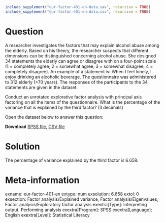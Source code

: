```r
include_supplement("eur-factor-401-en-data.sav", recursive = TRUE)
include_supplement("eur-factor-401-en-data.csv", recursive = TRUE)
```

Question
========
A researcher investigates the factors that may explain alcohol abuse among the elderly. Based on his theory, the researcher suspects that different dimensions can be distinguished concerning alcohol abuse. She designed 34 statements the elderly can agree or disagree with on a four-point scale (1 = completely agree; 2 = somewhat agree; 3 = somewhat disagree; 4 = completely disagree). An example of a statement is: When I feel lonely, I enjoy drinking an alcoholic beverage. The questionnaire was administered to 312 elderly (>70 years). The responses of the participants to the 34 statements are given in the dataset.

Conduct an unrotated explorative factor analysis with principal axis factoring on all the items of the questionnaire. What is the percentage of the variance that is explained by the third factor? (3 decimals)

Open the dataset below to answer this question:

**Download** [SPSS file](eur-factor-401-en-data.sav), [CSV file](eur-factor-401-en-data.csv)


Solution
========
The percentage of variance explained by the third factor is 6.658.


Meta-information
================
exname: eur-factor-401-en
extype: num
exsolution: 6.658
extol: 0
exsection: Factor analysis/Explained variance, Factor analysis/Eigenvalues, Factor analysis/Exploratory factor analysis
exextra[Type]: Interpreting output, Performing analysis
exextra[Program]: SPSS
exextra[Language]: English
exextra[Level]: Statistical Literacy
